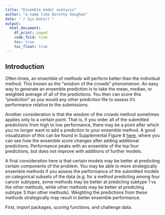 ```yaml
---
title: "Ensemble model analysis"
author: "a name like Dorothy Vaughan"
date: "`r Sys.Date()`"
output:
  html_document:
    df_print: paged
    code_fold: hide
    toc: true
    toc_float: true
---
```


## Introduction

Often times, an ensemble of methods will perform better than the individual method. This known as the "wisdom of the crowds" phenomenon. An easy way to generate an ensemble prediction is to take the mean, median, or weighted average of all of the predictions. You then can score this "prediction" as you would any other prediction file to assess it's performance relative to the submissions. 

Another consideration is that the wisdom of the crowds method sometimes applies only to a certain point. That is, if you order all of the submitted predictions from high to low performance, there may be a point after which you no longer want to add a prediction to your ensemble method. A good visualization of this can be found in Supplemental Figure 8 [here](https://www.biorxiv.org/content/10.1101/2019.12.31.891812v3.supplementary-material), where you can see how the ensemble score changes after adding additional predictions. Performance peaks with an ensemble of the top four predictions, but does not improve with additions of further models. 

A final consideration here is that certain models may be better at predicting certain components of the problem. You may be able to more strategically ensemble methods if you assess the performance of the submitted models on categorical subsets of the data (e.g. for a method predicting among four cancer subtypes, some methods may be better at predicting subtype 1 vs the other methods, while other methods may be better at predicting subtype 3 than other methods). Weighting the predictions from these methods strategically may result in better ensemble performance.


First, import packages, scoring functions, and challenge data. 
```r
```
